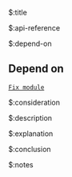 $:title



$:api-reference



$:depend-on

## Depend on

[`Fix module`](https://github.com/ilkhoeri/modules/tree/main/components/web/command)


$:consideration



$:description



$:explanation



$:conclusion



$:notes


